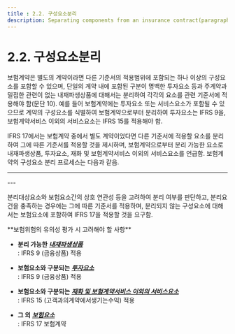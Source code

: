 ```yaml
---
title : 2.2. 구성요소분리
description: Separating components from an insurance contract(paragraphs B31–B35)
---
```


# 2.2. 구성요소분리

보험계약은 별도의 계약이라면 다른 기준서의 적용범위에 포함되는 하나 이상의 구성요소를 포함할 수 있으며, 단일의 계약 내에 포함된 구분이 명백한 투자요소 등과 주계약과 밀접한 관련이 없는 내재파생상품에 대해서는 분리하여 각각의 요소를 관련 기준서에 적용해야 함(문단 10). 예를 들어 보험계약에는 투자요소 또는 서비스요소가 포함될 수 있으므로 계약의 구성요소를 식별하여 보험계약으로부터 분리하여 투자요소는 IFRS 9을, 보험계약서비스 이외의 서비스요소는 IFRS 15를 적용해야 함.

IFRS 17에서는 보험계약 중에서 별도 계약이었다면 다른 기준서에 적용할 요소를 분리하여 그에 따른 기준서를 적용할 것을 제시하며, 보험계약으로부터 분리 가능한 요소로 내재파생상품, 투자요소, 재화 및 보험계약서비스 이외의 서비스요소를 언급함. 보험계약의 구성요소 분리 프로세스는 다음과 같음.

---
<CenterImg src="/ifrs/pic2-2.png" width={500} caption="[구성요소 분리 프로세스]" />
---

분리대상요소와 보험요소간의 상호 연관성 등을 고려하여 분리 여부를 판단하고, 분리요건을 충족하는 경우에는 그에 따른 기준서를 적용하며, 분리되지 않는 구성요소에 대해서는 보험요소에 포함하여 IFRS 17을 적용할 것을 요구함.   


<Callout severity="success">
**보험위험의 유의성 평가 시 고려해야 할 사항**

* **분리 가능한** [_**내재파생상품**_](/ifrs/221#내재파생상품)\
  : IFRS 9 (금융상품) 적용

* **보험요소와 구분되는** [_**투자요소**_](/ifrs/221#투자요소) \
: IFRS 9 (금융상품) 적용

* **보험요소와 구분되는** [_**재화 및 보험계약서비스 이외의 서비스요소**_](/ifrs/221#재화-및-보험계약서비스-이외의-서비스요소) \
: IFRS 15 (고객과의계약에서생기는수익) 적용

* **그 외** [_**보험요소**_](/ifrs/221#보험요소)  \
: IFRS 17 보험계약

</Callout>
